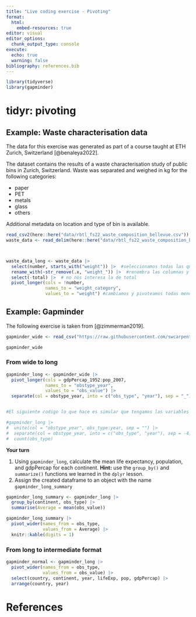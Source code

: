 ```yaml
---
title: "Live coding exercise - Pivoting"
format:
  html:
    embed-resources: true
editor: visual
editor_options: 
  chunk_output_type: console
execute:
  echo: true
  warning: false
bibliography: references.bib
---
```


```r
library(tidyverse)
library(gapminder)
```

# tidyr: pivoting

## Example: Waste characterisation data

The data for this exercise was generated as part of a course taught at ETH Zurich, Switzerland [@benaleya2022].

The dataset contains the results of a waste characterisation study of public bins in Zurich, Switzerland. Waste was separated and weighed in kg for the following categories:

-   paper
-   PET
-   metals
-   glass
-   others

Additional metadata on location and type of bin is available.

```r
read_csv2(here::here("data/rbtl_fs22_waste_composition_bellevue.csv")) #read_csv lo lee separado por , el read_csv2 lo lee separado por ; 
waste_data <- read_delim(here::here("data/rbtl_fs22_waste_composition_bellevue.csv"), delim = ";") #decimos como queremos que lea el dato separado por ; 




```

```r

waste_data_long <- waste_data |> 
  select(number, starts_with("weight")) |>  #seleccionamos todas las que empicen con weight
  rename_with(~str_remove(.x, "weight_")) |>  #renombra las columnas y elimina la parte del weight_ para todas las variables, en este caso .x 
  select(-total) |>  # no nos interesa la de total
  pivot_longer(cols = !number,
               names_to = "weight_category",
               values_to = "weight") #cambiamos y pivoteamos todas menos la de number

```

## Example: Gapminder

The following exercise is taken from [@zimmerman2019].

```r

gapminder_wide <- read_csv("https://raw.githubusercontent.com/swcarpentry/r-novice-gapminder/main/episodes/data/gapminder_wide.csv")

```

```r
gapminder_wide

```

### From wide to long

```r
gapminder_long <- gapminder_wide |> 
  pivot_longer(cols = gdpPercap_1952:pop_2007,
               names_to = "obstype_year",
               values_to = "obs_value") |> 
  separate(col = obstype_year, into = c("obs_type", "year"), sep = "_") #los separa en dos columnas


#El siguiente codigo lo que hace es simular que tengamos las variables juntas sin ningun caracter especifico que separe gdpPerCapYYYY so in this usamos la funcion "sep" para separarlo de los ultimos 4 caracteres finales, pero solo funciona para las variables que tengan esa cantidad de caracteres "gdpPerCapYYY". porque si es mayor o menor entonces tendriamos que modificarlo dependiendo del tamaño del texto. 

#gapminder_long |> 
#  unite(col = "obstype_year", obs_type:year, sep = "") |> 
#  separate(col = obstype_year, into = c("obs_type", "year"), sep = -4) |> 
#  count(obs_type)
```

**Your turn**

1.  Using `gapminder_long`, calculate the mean life expectancy, population, and gdpPercap for each continent. **Hint:** use the `group_by()` and `summarize()` functions we learned in the `dplyr` lesson.
2.  Assign the created dataframe to an object with the name `gapminder_long_summary`

```r

gapminder_long_summary <- gapminder_long |> 
  group_by(continent, obs_type) |> 
  summarise(Average = mean(obs_value))

gapminder_long_summary |> 
  pivot_wider(names_from = obs_type,
              values_from = Average) |> 
  knitr::kable(digits = 1)
```

### From long to intermediate format

```r

gapminder_normal <- gapminder_long |> 
  pivot_wider(names_from = obs_type,
              values_from = obs_value) |> 
  select(country, continent, year, lifeExp, pop, gdpPercap) |> 
  arrange(country, year)
```

# References
